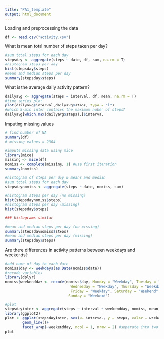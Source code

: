 ---
title: "PA1_template"
output: html_document
---

Loading and preprocessing the data

```{r, echo = T}
df <- read.csv("activity.csv")
```

What is mean total number of steps taken per day?

```{r, echo = T}
#sum total steps for each day
stepsday <- aggregate(steps ~ date, df, sum, na.rm = T)
#histogram steps per day
hist(stepsday$steps)
#mean and median steps per day
summary(stepsday$steps)
```

What is the average daily activity pattern?

```{r, echo = T}
dailyavg <- aggregate(steps ~ interval, df, mean, na.rm = T)
#time series plot
plot(dailyavg$interval,dailyavg$steps, type = "l")
#which 5-min inter contains the maximum nuber of steps?
dailyavg[which.max(dailyavg$steps),]$interval

```

Imputing missing values

```{r, echo = T}
# find number of NA
summary(df)
# missing values = 2304

#impute missing data using mice
library(mice)
missing <- mice(df)
nomiss <- complete(missing, 1) #use first iteration 
summary(nomiss)

#histogram of steps per day & means and median
#sum total steps for each day
stepsdaynomiss <- aggregate(steps ~ date, nomiss, sum)

#histogram steps per day (no missing)
hist(stepsdaynomiss$steps)
#histogram steps per day (missing)
hist(stepsday$steps)

### histograms similar

#mean and median steps per day (no missing)
summary(stepsdaynomiss$steps)
#mean and median steps per day (missing)
summary(stepsday$steps)

```

Are there differences in activity patterns between weekdays and weekends?

```{r, echo = T}
#add name of day to each date
nomiss$day <- weekdays(as.Date(nomiss$date))
#recode variables
library(dplyr)
nomiss$weekendday <- recode(nomiss$day, Monday = "Weekday", Tuesday = "Weekday",
                              Wednesday = "Weekday", Thursday = "Weekday",
                              Friday = "Weekday", Saturday = "Weekend",
                             Sunday = "Weekend")

#plot
stepsdayinter <- aggregate(steps ~ interval + weekendday, nomiss, mean)
library(ggplot2)
plot <- ggplot(stepsdayinter, aes(x= interval, y = steps, color = weekendday))+
        geom_line()+
        facet_wrap(~weekendday, ncol = 1, nrow = 2) #separate into two graphs
plot
```